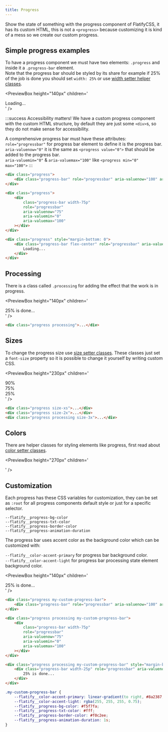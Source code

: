 ```yaml
---
title: Progress
---
```



Show the state of something with the progress component of FlatifyCSS, it has its custom HTML, this is not a `<progress>` because customizing it is kind of a mess so we create our custom progress.

## Simple progress examples

To have a progress component we must have two elements: `.progress` and inside it a `.progress-bar` element.  
Note that the progress bar should be styled by its share for example if 25% of the job is done you should set `width: 25%` or use [width setter helper classes](/docs/helpers/width-and-height-setters).

<PreviewBox
	height="140px"
	children='
<!DOCTYPE html>
<html lang="en">
	<head>
		<meta charset="UTF-8" />
		<meta http-equiv="X-UA-Compatible" content="IE=edge" />
		<meta name="viewport" content="width=device-width, initial-scale=1.0" />
		<link rel="stylesheet" href="https://raw.githack.com/amir2mi/FlatifyCSS/master/dist/css/flatify-min.css" />
		<title>Progress</title>
	</head>
	<body>
		<div class="progress">
			<div class="progress-bar" role="progressbar" aria-valuenow="100" aria-valuemin="0" aria-valuemax="100"></div>
		</div>
		<div class="progress">
			<div class="progress-bar width-75p" role="progressbar" aria-valuenow="75" aria-valuemin="0" aria-valuemax="100"></div>
		</div>
		<div class="progress" style="margin-bottom: 0">
			<div class="progress-bar flex-center dynamic-progress-bar" role="progressbar" aria-valuenow="0" aria-valuemin="0" aria-valuemax="100">Loading...</div>
		</div>
	</body>
	<script>
		var progress = document.querySelector(".dynamic-progress-bar");
		progress.style.width = 0;
		progress.setAttribute("aria-valuenow",0);
		function setProgressbar(){
			setTimeout(function(){
				progress.style.width = "10%";
				progress.setAttribute("aria-valuenow",10);
				progress.closest(".progress").classList.add("processing");
				progress.classList.remove("style-green");
			},500);
			setTimeout(function(){
				progress.style.width = "15%";
				progress.setAttribute("aria-valuenow",15);
			},2000);
			setTimeout(function(){
				progress.style.width = "30%";
				progress.setAttribute("aria-valuenow",30);
			},3000);
			setTimeout(function(){
				progress.style.width = "90%";
				progress.setAttribute("aria-valuenow",90);
				setTimeout(function(){
					progress.classList.add("style-red");
				},4000);
			},5000);
			setTimeout(function(){
				progress.style.width = "100%";
				progress.setAttribute("aria-valuenow",100);
				progress.closest(".progress").classList.remove("processing");
				progress.classList.remove("style-red");
				progress.classList.add("style-green");
			},12000);
		}
		setInterval(setProgressbar,15000);
		setProgressbar();
	</script>
</html>
'
/>

:::success Accessibility matters!
We have a custom progress component with the custom HTML structure, by default they are just some `<div>`s, so they do not make sense for accessibility.

A comprehensive progress bar must have these attributes:  
`role="progressbar"` for progress bar element to define it is the progress bar.  
`aria-valuenow="0"` it is the same as `<progress value="0">` that should be added to the progress bar.  
`aria-valuemin="0"` & `aria-valuemax="100"` like `<progress min="0" max="100">`
:::

```html title="index.html"
<div class="progress">
	<div class="progress-bar" role="progressbar" aria-valuenow="100" aria-valuemin="0" aria-valuemax="100"></div>
</div>

<div class="progress">
	<div
		class="progress-bar width-75p"
		role="progressbar"
		aria-valuenow="75"
		aria-valuemin="0"
		aria-valuemax="100"
	></div>
</div>

<div class="progress" style="margin-bottom: 0">
	<div class="progress-bar flex-center" role="progressbar" aria-valuenow="0" aria-valuemin="0" aria-valuemax="100">
		Loading...
	</div>
</div>
```

## Processing

There is a class called `.processing` for adding the effect that the work is in progress.

<PreviewBox
	height="140px"
	children='
<!DOCTYPE html>
<html lang="en">
	<head>
		<meta charset="UTF-8" />
		<meta http-equiv="X-UA-Compatible" content="IE=edge" />
		<meta name="viewport" content="width=device-width, initial-scale=1.0" />
		<link rel="stylesheet" href="https://raw.githack.com/amir2mi/FlatifyCSS/master/dist/css/flatify-min.css" />
		<title>Progress</title>
	</head>
	<body>
		<div class="progress processing">
			<div class="progress-bar" role="progressbar" aria-valuenow="0" aria-valuemin="0" aria-valuemax="100"></div>
		</div>
		<div class="progress processing">
			<div class="progress-bar width-75p" role="progressbar" aria-valuenow="75" aria-valuemin="0" aria-valuemax="100"></div>
		</div>
		<div class="progress processing" style="margin-bottom: 0">
			<div class="progress-bar width-25p" role="progressbar" aria-valuenow="25" aria-valuemin="0" aria-valuemax="100">25% is done...</div>
		</div>
	</body>
</html>
'
/>

```html title="index.html"
<div class="progress processing">...</div>
```

## Sizes

To change the progress size use [size setter classes](/docs/helpers/size-setters).
These classes just set a `font-size` property so it is possible to change it yourself by writing custom CSS.

<PreviewBox
	height="230px"
	children='
<!DOCTYPE html>
<html lang="en">
	<head>
		<meta charset="UTF-8" />
		<meta http-equiv="X-UA-Compatible" content="IE=edge" />
		<meta name="viewport" content="width=device-width, initial-scale=1.0" />
		<link rel="stylesheet" href="https://raw.githack.com/amir2mi/FlatifyCSS/master/dist/css/flatify-min.css" />
		<title>Progress</title>
	</head>
	<body>
		<div class="progress size-xs">
			<div class="progress-bar width-90p" role="progressbar" aria-valuenow="90" aria-valuemin="0" aria-valuemax="90">90%</div>
		</div>
		<div class="progress size-2x">
			<div class="progress-bar width-75p" role="progressbar" aria-valuenow="75" aria-valuemin="0" aria-valuemax="100">75%</div>
		</div>
		<div class="progress processing size-3x" style="margin-bottom: 0">
			<div class="progress-bar width-25p" role="progressbar" aria-valuenow="25" aria-valuemin="0" aria-valuemax="100">25%</div>
		</div>
	</body>
</html>
'
/>

```html title="index.html"
<div class="progress size-xs">...</div>
<div class="progress size-2x">...</div>
<div class="progress processing size-3x">...</div>
```

## Colors

There are helper classes for styling elements like progress, first read about [color setter classes](/docs/helpers/color-setters).

<PreviewBox
	height="270px"
	children='
<!DOCTYPE html>
<html lang="en">
	<head>
		<meta charset="UTF-8" />
		<meta http-equiv="X-UA-Compatible" content="IE=edge" />
		<meta name="viewport" content="width=device-width, initial-scale=1.0" />
		<link rel="stylesheet" href="https://raw.githack.com/amir2mi/FlatifyCSS/master/dist/css/flatify-min.css" />
		<title>Progress</title>
	</head>
	<body>
		<div class="progress processing style-light-light">
			<div class="progress-bar width-50p" role="progressbar" aria-valuenow="50" aria-valuemin="0" aria-valuemax="100"></div>
		</div>
		<div class="progress processing style-light">
			<div class="progress-bar width-50p" role="progressbar" aria-valuenow="50" aria-valuemin="0" aria-valuemax="100"></div>
		</div>
		<div class="progress processing style-purple">
			<div class="progress-bar width-50p" role="progressbar" aria-valuenow="50" aria-valuemin="0" aria-valuemax="100"></div>
		</div>
		<div class="progress processing style-red">
			<div class="progress-bar width-50p" role="progressbar" aria-valuenow="50" aria-valuemin="0" aria-valuemax="100"></div>
		</div>
		<div class="progress processing style-orange">
			<div class="progress-bar width-50p" role="progressbar" aria-valuenow="50" aria-valuemin="0" aria-valuemax="100"></div>
		</div>
		<div class="progress processing style-yellow-light" style="margin-bottom: 0">
			<div class="progress-bar width-50p" role="progressbar" aria-valuenow="50" aria-valuemin="0" aria-valuemax="100"></div>
		</div>
		<div class="progress processing style-green-light" style="margin-bottom: 0">
			<div class="progress-bar width-50p" role="progressbar" aria-valuenow="50" aria-valuemin="0" aria-valuemax="100"></div>
		</div>
		<div class="progress processing style-dark-light">
			<div class="progress-bar width-50p" role="progressbar" aria-valuenow="50" aria-valuemin="0" aria-valuemax="100"></div>
		</div>
	</body>
</html>
'
/>

## Customization

Each progress has these CSS variables for customization, they can be set as `:root` for all progress components default style or just for a specific selector.

`--flatify__progress-bg-color`  
`--flatify__progress-txt-color`  
`--flatify__progress-border-color`  
`--flatify__progress-animation-duration`

The progress bar uses accent color as the background color which can be customized with:

`--flatify__color-accent-primary` for progress bar background color.  
`--flatify__color-accent-light` for progress bar processing state element background color.

<PreviewBox
	height="140px"
	children='
<!DOCTYPE html>
<html lang="en">
	<head>
		<meta charset="UTF-8" />
		<meta http-equiv="X-UA-Compatible" content="IE=edge" />
		<meta name="viewport" content="width=device-width, initial-scale=1.0" />
		<link rel="stylesheet" href="https://raw.githack.com/amir2mi/FlatifyCSS/master/dist/css/flatify-min.css" />
		<title>Progress</title>
		<style>
			.my-custom-progress-bar{
				--flatify__color-accent-primary: linear-gradient(to right, #8a2387, #e94057, #f27121);
				--flatify__color-accent-light: rgba(255,255,255,0.75);
				--flatify__progress-bg-color: #F5F7FA;
				--flatify__progress-txt-color: #fff;
				--flatify__progress-border-color: #f0c2ee;
				--flatify__progress-animation-duration: 1s;
			}
		</style>
	</head>
	<body>
		<div class="progress my-custom-progress-bar">
			<div class="progress-bar" role="progressbar" aria-valuenow="100" aria-valuemin="0" aria-valuemax="100"></div>
		</div>
		<div class="progress processing my-custom-progress-bar">
			<div class="progress-bar width-75p" role="progressbar" aria-valuenow="75" aria-valuemin="0" aria-valuemax="100"></div>
		</div>
		<div class="progress processing my-custom-progress-bar" style="margin-bottom: 0">
			<div class="progress-bar width-25p" role="progressbar" aria-valuenow="25" aria-valuemin="0" aria-valuemax="100">25% is done...</div>
		</div>
	</body>
</html>
'
/>

```html title="index.html"
<div class="progress my-custom-progress-bar">
	<div class="progress-bar" role="progressbar" aria-valuenow="100" aria-valuemin="0" aria-valuemax="100"></div>
</div>

<div class="progress processing my-custom-progress-bar">
	<div
		class="progress-bar width-75p"
		role="progressbar"
		aria-valuenow="75"
		aria-valuemin="0"
		aria-valuemax="100"
	></div>
</div>

<div class="progress processing my-custom-progress-bar" style="margin-bottom: 0">
	<div class="progress-bar width-25p" role="progressbar" aria-valuenow="25" aria-valuemin="0" aria-valuemax="100">
		25% is done...
	</div>
</div>
```

```css title="style.css"
.my-custom-progress-bar {
	--flatify__color-accent-primary: linear-gradient(to right, #8a2387, #e94057, #f27121);
	--flatify__color-accent-light: rgba(255, 255, 255, 0.75);
	--flatify__progress-bg-color: #f5f7fa;
	--flatify__progress-txt-color: #fff;
	--flatify__progress-border-color: #f0c2ee;
	--flatify__progress-animation-duration: 1s;
}
```
